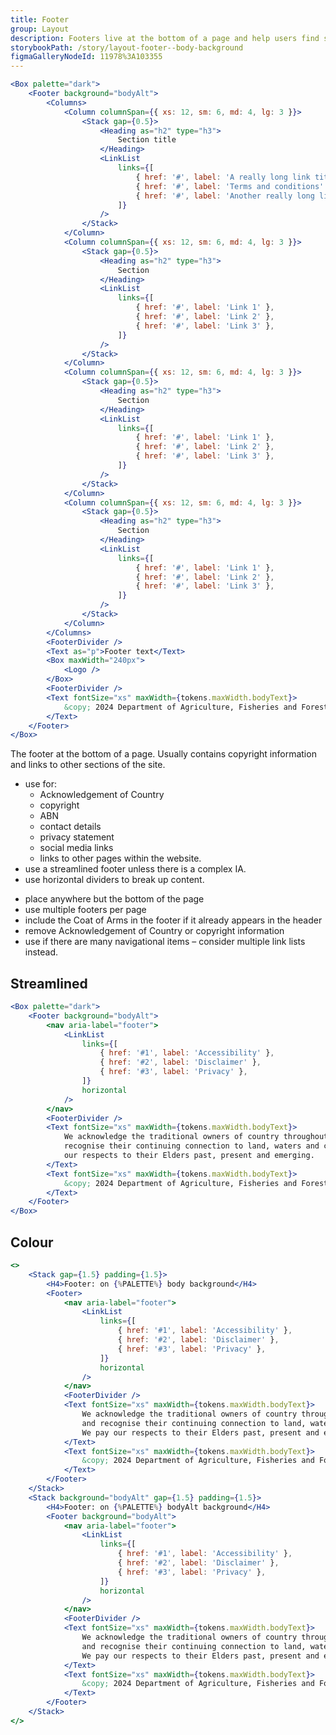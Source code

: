 ```yaml
---
title: Footer
group: Layout
description: Footers live at the bottom of a page and help users find supplementary information relevant to their needs.
storybookPath: /story/layout-footer--body-background
figmaGalleryNodeId: 11978%3A103355
---
```


```jsx live
<Box palette="dark">
	<Footer background="bodyAlt">
		<Columns>
			<Column columnSpan={{ xs: 12, sm: 6, md: 4, lg: 3 }}>
				<Stack gap={0.5}>
					<Heading as="h2" type="h3">
						Section title
					</Heading>
					<LinkList
						links={[
							{ href: '#', label: 'A really long link title' },
							{ href: '#', label: 'Terms and conditions' },
							{ href: '#', label: 'Another really long link title' },
						]}
					/>
				</Stack>
			</Column>
			<Column columnSpan={{ xs: 12, sm: 6, md: 4, lg: 3 }}>
				<Stack gap={0.5}>
					<Heading as="h2" type="h3">
						Section
					</Heading>
					<LinkList
						links={[
							{ href: '#', label: 'Link 1' },
							{ href: '#', label: 'Link 2' },
							{ href: '#', label: 'Link 3' },
						]}
					/>
				</Stack>
			</Column>
			<Column columnSpan={{ xs: 12, sm: 6, md: 4, lg: 3 }}>
				<Stack gap={0.5}>
					<Heading as="h2" type="h3">
						Section
					</Heading>
					<LinkList
						links={[
							{ href: '#', label: 'Link 1' },
							{ href: '#', label: 'Link 2' },
							{ href: '#', label: 'Link 3' },
						]}
					/>
				</Stack>
			</Column>
			<Column columnSpan={{ xs: 12, sm: 6, md: 4, lg: 3 }}>
				<Stack gap={0.5}>
					<Heading as="h2" type="h3">
						Section
					</Heading>
					<LinkList
						links={[
							{ href: '#', label: 'Link 1' },
							{ href: '#', label: 'Link 2' },
							{ href: '#', label: 'Link 3' },
						]}
					/>
				</Stack>
			</Column>
		</Columns>
		<FooterDivider />
		<Text as="p">Footer text</Text>
		<Box maxWidth="240px">
			<Logo />
		</Box>
		<FooterDivider />
		<Text fontSize="xs" maxWidth={tokens.maxWidth.bodyText}>
			&copy; 2024 Department of Agriculture, Fisheries and Forestry
		</Text>
	</Footer>
</Box>
```

The footer at the bottom of a page. Usually contains copyright information and links to other sections of the site.

<DoHeading />

- use for:
  - Acknowledgement of Country
  - copyright
  - ABN
  - contact details
  - privacy statement
  - social media links
  - links to other pages within the website.
- use a streamlined footer unless there is a complex IA.
- use horizontal dividers to break up content.

<DontHeading />

- place anywhere but the bottom of the page
- use multiple footers per page
- include the Coat of Arms in the footer if it already appears in the header
- remove Acknowledgement of Country or copyright information
- use if there are many navigational items – consider multiple link lists instead.

## Streamlined

```jsx live
<Box palette="dark">
	<Footer background="bodyAlt">
		<nav aria-label="footer">
			<LinkList
				links={[
					{ href: '#1', label: 'Accessibility' },
					{ href: '#2', label: 'Disclaimer' },
					{ href: '#3', label: 'Privacy' },
				]}
				horizontal
			/>
		</nav>
		<FooterDivider />
		<Text fontSize="xs" maxWidth={tokens.maxWidth.bodyText}>
			We acknowledge the traditional owners of country throughout Australia and
			recognise their continuing connection to land, waters and culture. We pay
			our respects to their Elders past, present and emerging.
		</Text>
		<Text fontSize="xs" maxWidth={tokens.maxWidth.bodyText}>
			&copy; 2024 Department of Agriculture, Fisheries and Forestry
		</Text>
	</Footer>
</Box>
```

## Colour

```jsx live colorSection shadeAlt
<>
	<Stack gap={1.5} padding={1.5}>
		<H4>Footer: on {%PALETTE%} body background</H4>
		<Footer>
			<nav aria-label="footer">
				<LinkList
					links={[
						{ href: '#1', label: 'Accessibility' },
						{ href: '#2', label: 'Disclaimer' },
						{ href: '#3', label: 'Privacy' },
					]}
					horizontal
				/>
			</nav>
			<FooterDivider />
			<Text fontSize="xs" maxWidth={tokens.maxWidth.bodyText}>
				We acknowledge the traditional owners of country throughout Australia
				and recognise their continuing connection to land, waters and culture.
				We pay our respects to their Elders past, present and emerging.
			</Text>
			<Text fontSize="xs" maxWidth={tokens.maxWidth.bodyText}>
				&copy; 2024 Department of Agriculture, Fisheries and Forestry
			</Text>
		</Footer>
	</Stack>
	<Stack background="bodyAlt" gap={1.5} padding={1.5}>
		<H4>Footer: on {%PALETTE%} bodyAlt background</H4>
		<Footer background="bodyAlt">
			<nav aria-label="footer">
				<LinkList
					links={[
						{ href: '#1', label: 'Accessibility' },
						{ href: '#2', label: 'Disclaimer' },
						{ href: '#3', label: 'Privacy' },
					]}
					horizontal
				/>
			</nav>
			<FooterDivider />
			<Text fontSize="xs" maxWidth={tokens.maxWidth.bodyText}>
				We acknowledge the traditional owners of country throughout Australia
				and recognise their continuing connection to land, waters and culture.
				We pay our respects to their Elders past, present and emerging.
			</Text>
			<Text fontSize="xs" maxWidth={tokens.maxWidth.bodyText}>
				&copy; 2024 Department of Agriculture, Fisheries and Forestry
			</Text>
		</Footer>
	</Stack>
</>
```
